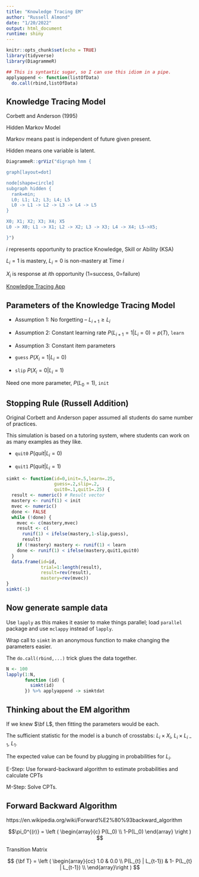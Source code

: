```yaml
---
title: "Knowledge Tracing EM"
author: "Russell Almond"
date: "1/20/2022"
output: html_document
runtime: shiny
---
```


```r
knitr::opts_chunk$set(echo = TRUE)
library(tidyverse)
library(DiagrammeR)

## This is syntaxtic sugar, so I can use this idiom in a pipe.
applyappend <- function(listOfData)
  do.call(rbind,listOfData)


```

## Knowledge Tracing Model

Corbett and Anderson (1995)

Hidden Markov Model

Markov means past is independent of future given present.

Hidden means one variable is latent.

```r
DiagrammeR::grViz("digraph hmm {

graph[layout=dot]

node[shape=circle]
subgraph hidden {
  rank=min;
  L0; L1; L2; L3; L4; L5
  L0 -> L1 -> L2 -> L3 -> L4 -> L5
}

X0; X1; X2; X3; X4; X5
L0 -> X0; L1 -> X1; L2 -> X2; L3 -> X3; L4 -> X4; L5->X5;

}")

```


$i$ represents opportunity to practice Knowledge, Skill or Ability (KSA)

$L_i=1$ is mastery, $L_i=0$ is non-mastery at Time $i$

$X_i$ is response at $i$th opportunity (1=success, 0=failure)

[Knowledge Tracing App](https://catherinesyeh.github.io/bkt-balloon/)

## Parameters of the Knowledge Tracing Model



* Assumption 1:  No forgetting -- $L_{i+1} \ge L_i$

* Assumption 2: Constant learning rate $P(L_{i+1}=1|L_i=0) = p(T)$, `learn`

* Assumption 3: Constant item parameters

 - `guess` $P(X_i=1|L_i=0)$
 
 - `slip` $P(X_i=0|L_i=1)$
 
 Need one more parameter, $P(L_0=1)$, `init`
 
## Stopping Rule (Russell Addition)

Original Corbett and Anderson paper assumed all students do same number of practices.

This simulation is based on a tutoring system, where students can work on as many examples as they like.

- `quit0` $P(quit|L_i=0)$

- `quit1` $P(quit|L_i=1)$

```r

simkt <- function(id=0,init=.5,learn=.25,
                  guess=.2,slip=.2,
                  quit0=.1,quit1=.25) {
  result <- numeric() # Result vector
  mastery <- runif(1) < init
  mvec <- numeric()
  done <- FALSE
  while (!done) {
    mvec <- c(mastery,mvec)
    result <- c(
      runif(1) < ifelse(mastery,1-slip,guess),
      result)
    if (!mastery) mastery <- runif(1) < learn
    done <- runif(1) < ifelse(mastery,quit1,quit0)
  }
  data.frame(id=id,
             trial=1:length(result),
             result=rev(result),
             mastery=rev(mvec))
}
simkt(-1)
```
   
## Now generate sample data

Use `lapply` as this makes it easier to make things parallel;  load `parallel` package and use `mclappy` instead of `lapply`.

Wrap call to `simkt` in an anonymous function to make changing the parameters easier.

The `do.call(rbind,...)` trick glues the data together.

```r
N <- 100
lapply(1:N,
       function (id) {
         simkt(id)
       }) %>% applyappend -> simktdat
```


## Thinking about the EM algorithm

If we knew $\bf L$, then fitting the parameters would be each.

The sufficient statistic for the model is a bunch of crosstabs:  $L_i \times X_i$, $L_i \times L_{i-1}$, $L_1$.

The expected value can be found by plugging in probabilities for $L_i$.

E-Step:  Use forward-backward algorithm to estimate probabilities and calculate CPTs

M-Step:  Solve CPTs.


## Forward Backward Algorithm

https://en.wikipedia.org/wiki/Forward%E2%80%93backward_algorithm

$$\pi_0^{(r)} = \left ( \begin{array}{c}
P(L_0) \\
1-P(L_0)
\end{array}
\right )
$$

Transition Matrix

$$ {\bf T} = 
\left ( \begin{array}{cc}
1.0 & 0.0 \\
P(L_{t} | L_{t-1}) & 1- P(L_{t} | L_{t-1}) \\
\end{array}\right )
$$
